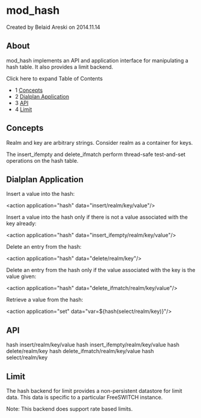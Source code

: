 
# mod_hash 

 Created by  Belaid Areski on 2014.11.14

## About

mod\_hash implements an API and application interface for manipulating a hash table. It also provides a limit backend.

Click here to expand Table of Contents

* 1 [Concepts](#concepts)
* 2 [Dialplan Application](#dialplan-application)
* 3 [API](#api)
* 4 [Limit](#limit)

## Concepts

Realm and key are arbitrary strings. Consider realm as a container for keys.

The insert\_ifempty and delete\_ifmatch perform thread-safe test-and-set operations on the hash table.

## Dialplan Application

Insert a value into the hash:

&lt;action application="hash" data="insert/realm/key/value"/>

Insert a value into the hash only if there is not a value associated with the key already:

&lt;action application="hash" data="insert_ifempty/realm/key/value"/>

Delete an entry from the hash:

&lt;action application="hash" data="delete/realm/key"/>

Delete an entry from the hash only if the value associated with the key is the value given:

&lt;action application="hash" data="delete_ifmatch/realm/key/value"/>

Retrieve a value from the hash:

&lt;action application="set" data="var=${hash(select/realm/key)}"/>

## API

hash insert/realm/key/value
hash insert_ifempty/realm/key/value
hash delete/realm/key
hash delete_ifmatch/realm/key/value
hash select/realm/key

## Limit

The hash backend for limit provides a non-persistent datastore for limit data. This data is specific to a particular FreeSWITCH instance.

Note: This backend does support rate based limits.


